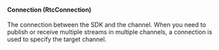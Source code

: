 #### Connection (RtcConnection)

The connection between the SDK and the channel. When you need to publish or receive multiple streams in multiple channels, a connection is used to specify the target channel.
